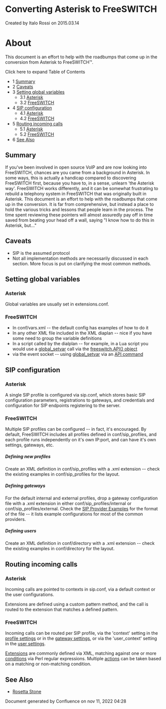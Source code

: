 
# Converting Asterisk to FreeSWITCH 

 Created by  Italo Rossi on 2015.03.14

# About

This document is an effort to help with the roadbumps that come up in the conversion from Asterisk to FreeSWITCH™.

Click here to expand Table of Contents

* 1 [Summary](#-freeswitch--converting-asterisk-to-freeswitch-)
* 2 [Caveats](#-freeswitch--converting-asterisk-to-freeswitch-)
* 3 [Setting global variables](#setting-global-variables)  
   * 3.1 [Asterisk](#-freeswitch--converting-asterisk-to-freeswitch-)  
   * 3.2 [FreeSWITCH](#-freeswitch--converting-asterisk-to-freeswitch-)
* 4 [SIP configuration](#sip-configuration)  
   * 4.1 [Asterisk](#-freeswitch--converting-asterisk-to-freeswitch-)  
   * 4.2 [FreeSWITCH](#-freeswitch--converting-asterisk-to-freeswitch-)
* 5 [Routing incoming calls](#routing-incoming-calls)  
   * 5.1 [Asterisk](#-freeswitch--converting-asterisk-to-freeswitch-)  
   * 5.2 [FreeSWITCH](#-freeswitch--converting-asterisk-to-freeswitch-)
* 6 [See Also](#-freeswitch--converting-asterisk-to-freeswitch-)

## Summary

If you've been involved in open source VoIP and are now looking into FreeSWITCH, chances are you came from a background in Asterisk. In some ways, this is actually a handicap compared to discovering FreeSWITCH first, because you have to, in a sense, unlearn 'the Asterisk way'. FreeSWITCH works differently, and it can be somewhat frustrating to rebuild a telephony system in FreeSWITCH that was originally built in Asterisk. This document is an effort to help with the roadbumps that come up in the conversion. It is far from comprehensive, but instead a place to hold the various tricks and lessons that people learn in the process. The time spent reviewing these pointers will almost assuredly pay off in time saved from beating your head off a wall, saying "I know how to do this in Asterisk, but..."

## Caveats

* SIP is the assumed protocol
* Not all implementation methods are necessarily discussed in each section. More focus is put on clarifying the most common methods.

## Setting global variables

### Asterisk

Global variables are usually set in extensions.conf.

### FreeSWITCH

* In conf/vars.xml -- the default config has examples of how to do it
* In any other XML file included in the XML diaplan -- nice if you have some need to group the variable definitions
* In a script called by the dialplan -- for example, in a Lua script you would use a [global\_setvar](https://wiki.freeswitch.org/wiki/Mod%5Fcommands#global%5Fsetvar "Mod commands") call via the [freeswitch.API() object](https://wiki.freeswitch.org/wiki/Make%5FAPI%5Fcalls%5Fdirectly%5Ffrom%5FLua%5Fcode "Make API calls directly from Lua code")
* via the event socket -- using [global\_setvar](https://wiki.freeswitch.org/wiki/Mod%5Fcommands#global%5Fsetvar "Mod commands") via an [API command](https://wiki.freeswitch.org/wiki/Event%5FSocket#api "Event Socket")

## SIP configuration

### Asterisk

A single SIP profile is configured via sip.conf, which stores basic SIP configuration parameters, registrations to gateways, and credentials and configuration for SIP endpoints registering to the server.

### FreeSWITCH

Multiple SIP profiles can be configured -- in fact, it's encouraged. By default, FreeSWITCH includes all profiles defined in conf/sip\_profiles, and each profile runs independently on it's own IP:port, and can have it's own settings, gateways, etc.

##### Defining new profiles

Create an XML definition in conf/sip\_profiles with a .xml extension -- check the existing examples in conf/sip\_profiles for the layout.

##### Defining gateways

For the default internal and external profiles, drop a gateway configuration file with a .xml extension in either conf/sip\_profiles/internal or conf/sip\_profiles/external. Check the [SIP Provider Examples](https://wiki.freeswitch.org/wiki/Tested%5FPhone%5FProviders%5FListing "Tested Phone Providers Listing") for the format of the file -- it lists example configurations for most of the common providers.

##### Defining users

Create an XML definition in conf/directory with a .xml extension -- check the existing examples in conf/directory for the layout.

## Routing incoming calls

### Asterisk

Incoming calls are pointed to contexts in sip.conf, via a default context or the user configurations.

Extensions are defined using a custom pattern method, and the call is routed to the extension that matches a defined pattern.

### FreeSWITCH

Incoming calls can be routed per SIP profile, via the 'context' setting in the [profile settings](../../../../Configuration/Sofia-SIP-Stack/index.mdx#faq) or in the [gateway settings](../../../../Configuration/Sofia-SIP-Stack/Sofia-Gateway-Authentication-Params_7143510.mdx#about), or via the 'user\_context' setting in the [user settings](../../../../Directory/XML-User-Directory/index.mdx#about).

[Extensions](../../../../Dialplan/XML-Dialplan/index.mdx#why) are commonly defined via XML, matching against one or more [conditions](../../../../Dialplan/XML-Dialplan/index.mdx#why) via Perl regular expressions. Multiple [actions](../../../../Dialplan/XML-Dialplan/index.mdx#why) can be taken based on a matching or non-matching condition.

## See Also

* [Rosetta Stone](../Rosetta-Stone_1966991.mdx#dialplan)

Document generated by Confluence on nov 11, 2022 04:28

